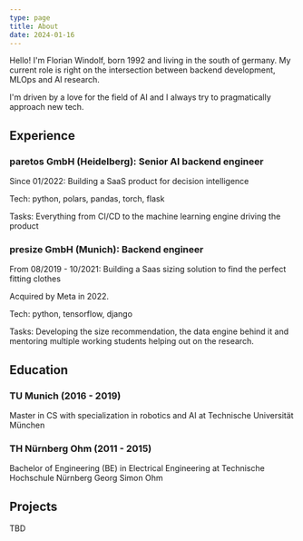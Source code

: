 ```yaml
---
type: page
title: About
date: 2024-01-16
---
```


Hello! I'm Florian Windolf, born 1992 and living in the south of germany.
My current role is right on the intersection between backend development, MLOps and
AI research.

I'm driven by a love for the field of AI and I always try to pragmatically approach
new tech.

## Experience

### paretos GmbH (Heidelberg): Senior AI backend engineer

Since 01/2022: Building a SaaS product for decision intelligence

Tech: python, polars, pandas, torch, flask

Tasks: Everything from CI/CD to the machine learning engine driving the product

### presize GmbH (Munich): Backend engineer
From 08/2019 - 10/2021: Building a Saas sizing solution to find the perfect fitting clothes

Acquired by Meta in 2022.

Tech: python, tensorflow, django

Tasks: Developing the size recommendation, the data engine behind it and mentoring
multiple working students helping out on the research.

## Education

### TU Munich (2016 - 2019)

Master in CS with specialization in robotics and AI at Technische Universität München

### TH Nürnberg Ohm (2011 - 2015)

Bachelor of Engineering (BE) in Electrical Engineering at Technische Hochschule Nürnberg Georg Simon Ohm


## Projects

TBD